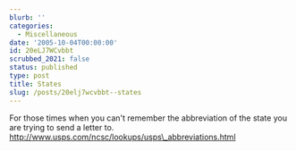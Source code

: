 ```yaml
---
blurb: ''
categories:
  - Miscellaneous
date: '2005-10-04T00:00:00'
id: 20eLJ7WCvbbt
scrubbed_2021: false
status: published
type: post
title: States
slug: /posts/20elj7wcvbbt--states
---
```


For those times when you can't remember the abbreviation of the
state you are trying to send a letter to.  
http://www.usps.com/ncsc/lookups/usps\_abbreviations.html
